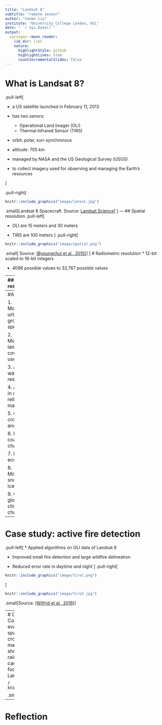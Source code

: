 ```yaml
---
title: "Landsat 8"
subtitle: "remote sensor"
author: "Yanbo Liu"
institute: "University College London, UCL"
date: " `r Sys.Date()`"
output:
  xaringan::moon_reader:
    lib_dir: libs
    nature:
      highlightStyle: github
      highlightLines: true
      countIncrementalSlides: false
---
```

# What is Landsat 8?

.pull-left[

* a US satellite launched in February 11, 2013

* has two senors:
  * Operational Land Imager (OLI)
  * Thermal Infrared Sensor (TIRS)
  
* orbit: polar, sun-synchronous

* altitude: 705 km

* managed by NASA and the US Geological Survey (USGS)

* to collect imagery used for observing and managing the Earth’s resources

]

.pull-right[

```r
knitr::include_graphics("image/lansat.jpg")
```
.small[Landsat 8 Spacecraft. Source: [Landsat Science](https://landsat.gsfc.nasa.gov/satellites/landsat-8/spacecraft-instruments/landsat-8-spacecraft/)
] 
]
---
## Spatial resolution
.pull-left[

* OLI are 15 meters and 30 meters 

* TIRS are 100 meters
]
.pull-right[
```r
knitr::include_graphics("image/spatial.png")
```
.small[
Source: [(Byoungchul et al., 2015)](https://www.researchgate.net/publication/279283935_Classification_of_Potential_Water_Bodies_Using_Landsat_8_OLI_and_a_Combination_of_Two_Boosted_Random_Forest_Classifiers)
] 
]
# Radiometric resolution
* 12-bit scaled to 16-bit integers

* 4096 possible values to 32,767 possible values


---
## Spectral resolution 

```r
knitr::include_graphics("image/Spectral_resolution.jpg")
```
.small[Source: [Landsat Science](https://landsat.gsfc.nasa.gov/satellites/landsat-8/spacecraft-instruments/landsat-8-spacecraft/)
] 

# Temporal resolution

* 16 days

---
#Application  

1. Monitoring urban growth and sprawl 

2. Monitoring land cover/land use change 

3. Assessing water resources  

4. Assisting in disaster relief and management 

5. Observing crop health and yield 

6. Detecting coastal change 

7. Mapping ecosystems 

8. Monitoring snow and ice 

9. Observing global climate change

---
# Case study: active fire detection
.pull-left[
* Applied algorithms on OLI data of Landsat 8

* Improved small fire detection and large wildfire delineation

* Reduced error rate in daytime and night
]
.pull-right[
```r
knitr::include_graphics("image/fire1.png")
```
]

```r
knitr::include_graphics("image/fire2.jpg")
```

.small[Source: [(Wilfrid et al., 2016)](https://www.sciencedirect.com/science/article/pii/S0034425715301206)]

---
# Case study: water use mapping in the Colorado River Basin
* Mapping evapotranspiration by using Landsat data in spatial resolution with 100 meters
* Found croplands is the largest consumer of managed surface and ground water and shrublands
is the largest consumer of natural rainfall and soil moisture
* Further studies can be identified and recorded water footprints of different fields using historical Landsat data

```r
knitr::include_graphics("image/water.jpg")
```

.small[Source: [(Gabriel et al., 2016)](https://www.sciencedirect.com/science/article/pii/S0034425715302650)]

---
# Reflection






